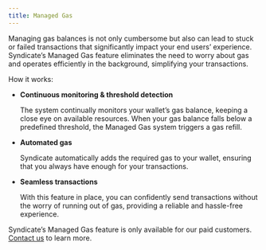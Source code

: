 ```yaml
---
title: Managed Gas
---
```


Managing gas balances is not only cumbersome but also can lead to stuck or failed transactions that significantly impact your end users’ experience. Syndicate’s Managed Gas feature eliminates the need to worry about gas and operates efficiently in the background, simplifying your transactions.

How it works:

- **Continuous monitoring & threshold detection**

  The system continually monitors your wallet’s gas balance, keeping a
  close eye on available resources. When your gas balance falls below a
  predefined threshold, the Managed Gas system triggers a gas refill.

- **Automated gas**

  Syndicate automatically adds the required gas to your wallet, ensuring
  that you always have enough for your transactions.

- **Seamless transactions**

  With this feature in place, you can confidently send transactions
  without the worry of running out of gas, providing a reliable and hassle-free
  experience.

Syndicate’s Managed Gas feature is only available for our paid customers. [Contact us](https://syndicate.io/contact-us) to learn more.
